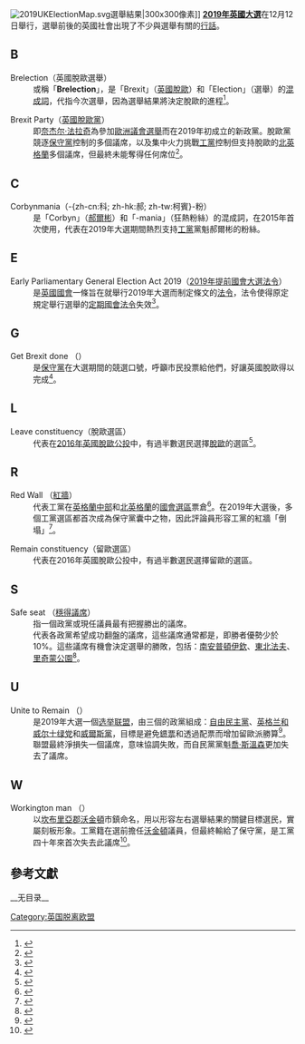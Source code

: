{{NoteTA|G1=UK Places|G2=PoliticiansUK|G3=UK Government}}
[[File:2019UKElectionMap.svg|thumb]]選舉結果|300x300像素]]
'''[[2019年英國大選|2019年英國大選]]'''在12月12日舉行，選舉前後的英國社會出現了不少與選舉有關的[[行話|行話]]。

== B ==
;Brelection（英國脫歐選舉）
:或稱「'''Brelection'''」，是「Brexit」（[[英國脫歐|英國脫歐]]）和「Election」（選舉）的[[混成詞|混成詞]]，代指今次選舉，因為選舉結果將決定脫歐的進程<ref>{{Cite web|url=https://uk.reuters.com/video/watch/eu-agrees-brextension-uk-ponders-brelect-idRCV007F24|title=EU agrees 'Brextension', UK ponders 'Brelection' | Reuters Video|first=Reuters|last=Editorial|website=uk.reuters.com|accessdate=2020-08-09|archive-date=2020-08-13|archive-url=https://web.archive.org/web/20200813125839/https://uk.reuters.com/video/watch/eu-agrees-brextension-uk-ponders-brelect-idRCV007F24|dead-url=no}}</ref>。

;Brexit Party（[[英國脫歐黨|英國脫歐黨]]）
:即[[奈杰尔·法拉奇|奈杰尔·法拉奇]]為參加[[2019年歐洲議會選舉_(英國)|歐洲議會選舉]]而在2019年初成立的新政黨。脫歐黨競逐[[保守黨_(英國)|保守黨]]控制的多個議席，以及集中火力挑戰[[工党_(英国)|工黨]]控制但支持脫歐的[[北英格蘭|北英格蘭]]多個議席，但最終未能奪得任何席位<ref>{{Cite news|last=Hope|first=Christopher|last2=Louloudis|first2=Theodora|date=2019-02-01|title=New Brexit party has more than £1m in pledges and slate of over 200 candidates, including Nigel Farage|language=en-GB|work=The Telegraph|url=https://www.telegraph.co.uk/politics/2019/02/01/new-brexit-party-has-1m-pledges-slate-200-candidates-including/|access-date=2020-05-21|issn=0307-1235|archive-date=2020-11-12|archive-url=https://web.archive.org/web/20201112023946/https://www.telegraph.co.uk/politics/2019/02/01/new-brexit-party-has-1m-pledges-slate-200-candidates-including/|dead-url=no}}</ref>。

== C ==
;Corbynmania（-{zh-cn:科; zh-hk:郝; zh-tw:柯賓}-粉）
:是「Corbyn」（[[傑瑞米·柯賓|郝爾彬]]）和「-mania」（狂熱粉絲）的混成詞，在2015年首次使用，代表在2019年大選期間熱烈支持[[工党_(英国)|工黨]]黨魁郝爾彬的粉絲。

== E ==
;Early Parliamentary General Election Act 2019（[[2019年提前國會大選法令|2019年提前國會大選法令]]）
:是[[英国议会|英國國會]]一條旨在就舉行2019年大選而制定條文的[[國會法令|法令]]，法令使得原定規定舉行選舉的[[英國定期國會法|定期國會法令]]失效<ref>{{cite news|url=https://www.bbc.co.uk/news/uk-politics-50229318|title=UK set for 12 December general election after MPs' vote|date=2019-10-29|work=BBC News|accessdate=2019-11-07|archive-date=2019-11-05|archive-url=https://web.archive.org/web/20191105122816/https://www.bbc.co.uk/news/uk-politics-50229318|dead-url=no}}</ref>。

== G ==
;Get Brexit done （{{le|搞定脫歐|Get Brexit done|Get Brexit done（搞定脫歐）}}）
:是[[保守黨_(英國)|保守黨]]在大選期間的競選口號，呼籲市民投票給他們，好讓英國脫歐得以完成<ref>{{Cite web|url=https://www.telegraph.co.uk/politics/2019/12/14/get-brexit-done-perhaps-greatest-example-golden-slogan-lifetime/|title='Get Brexit done' is perhaps the greatest example of a golden slogan in my lifetime|first=James|last=Frayne|date=2019-12-14|via=www.telegraph.co.uk|accessdate=2020-08-09|archive-date=2020-11-15|archive-url=https://web.archive.org/web/20201115122407/https://www.telegraph.co.uk/politics/2019/12/14/get-brexit-done-perhaps-greatest-example-golden-slogan-lifetime/|dead-url=no}}</ref>。

== L ==
;Leave constituency（脫歐選區）
:代表在[[英國去留歐盟公投|2016年英國脫歐公投]]中，有過半數選民選擇[[英國脫歐|脫歐]]的選區<ref>{{Cite journal|url=https://www.rte.ie/news/politics/2019/1114/1090951-constituency-profile/|title=UK General Election: NI's 18 constituencies profiled|date=2019-12-02|via=www.rte.ie|journal=|access-date=2020-08-09|archive-date=2020-10-17|archive-url=https://web.archive.org/web/20201017012921/https://www.rte.ie/news/politics/2019/1114/1090951-constituency-profile/|dead-url=no}}</ref>。

== R ==
;Red Wall （[[紅牆_(英國政治)|紅牆]]）
:代表工黨在[[英格蘭中部地區|英格蘭中部]]和[[北英格蘭|北英格蘭]]的[[英國國會選區|國會選區]]票倉<ref name="harris20191202">{{Cite news |url=https://www.theguardian.com/commentisfree/2019/dec/02/labour-red-wall-brexit-progressive-industrial-england |title=Labour’s ‘red wall’ is looking shaky. But the problems started decades ago |last=Harris |first=John |date=2019-12-02 |work=The Guardian |access-date=2019-12-02 |language=en-GB |issn=0261-3077 |archive-date=2020-11-30 |archive-url=https://web.archive.org/web/20201130122142/https://www.theguardian.com/commentisfree/2019/dec/02/labour-red-wall-brexit-progressive-industrial-england |dead-url=no }}</ref>。在2019年大選後，多個工黨選區都首次成為保守黨囊中之物，因此評論員形容工黨的紅牆「倒塌」<ref>{{Cite web|url=https://www.bbc.com/news/election-2019-50771014|title=How Labour's 'red wall' turned blue|first=Daniel|last=Wainwright|date=2019-12-13|via=www.bbc.co.uk|accessdate=2020-08-09|archive-date=2019-12-14|archive-url=https://web.archive.org/web/20191214023308/https://www.bbc.com/news/election-2019-50771014|dead-url=no}}</ref>。

;Remain constituency（留歐選區）
:代表在2016年英國脫歐公投中，有過半數選民選擇留歐的選區。

== S ==
;Safe seat （[[穩得議席|穩得議席]]）
:指一個政黨或現任議員最有把握勝出的議席。
; {{le|List of target seats in the 2019 United Kingdom general election|2019年英國大選目標議席列表|Target seat（目標議席）}}
:代表各政黨希望成功翻盤的議席，這些議席通常都是{{tsl|en|marginal seat|邊緣議席}}，即勝者優勢少於10%。這些議席有機會決定選舉的勝敗，包括：[[南安普頓伊欽_(英國國會選區)|南安普頓伊欽]]、[[東北法夫_(英國國會選區)|東北法夫]]、[[里奇蒙公園_(英國國會選區)|里奇蒙公園]]<ref>{{Cite news|last=Barnes|first=Peter|last2=Jeavans|first2=Christine|date=2019-11-13|title=Where are the seats that could turn the election?|language=en-GB|work=BBC News|url=https://www.bbc.com/news/election-2019-50349111|access-date=2020-05-21|archive-date=2020-08-08|archive-url=https://web.archive.org/web/20200808142741/https://www.bbc.com/news/election-2019-50349111|dead-url=no}}</ref>。

== U ==
;Unite to Remain （{{le|團結留歐|Unite to Remain}}）
:是2019年大選一個[[选举联盟|选举联盟]]，由三個{{tsl|en|Opposition to Brexit in the United Kingdom|英國脫歐反對派|支持留歐}}的政黨組成：[[自由民主党_(英国)|自由民主黨]]、[[英格兰和威尔士绿党|英格兰和威尔士绿党]]和[[威爾斯黨|威爾斯黨]]，目標是避免[[鎅票|鎅票]]和透過配票而增加留歐派勝算<ref>{{Cite web|url=https://blogs.lse.ac.uk/politicsandpolicy/unite-to-remain/|title=Unite to Remain: how likely are the three parties’ voters to support the alliance?|date=2019-11-11|accessdate=2020-08-09|archive-date=2020-11-27|archive-url=https://web.archive.org/web/20201127161808/https://blogs.lse.ac.uk/politicsandpolicy/unite-to-remain/|dead-url=no}}</ref>。聯盟最終淨損失一個議席，意味協調失敗，而自民黨黨魁[[喬·斯溫森|喬·斯溫森]]更加失去了議席。

== W ==
;Workington man （{{tsl|en|Workington man|沃金頓人|沃金頓人}}）
:以[[坎布里亞郡|坎布里亞郡]][[沃金頓|沃金頓]]市鎮命名，用以形容左右選舉結果的關鍵目標選民，實屬刻板形象。工黨籍{{tsl|en|Shadow Secretary of State for Environment, Food and Rural Affairs|影子環境、食品及鄉郊事務大臣}}{{tsl|en|Sue Hayman|蘇·曦文}}在選前擔任[[沃金頓_(英國國會選區)|沃金頓]]議員，但最終輸給了保守黨，是工黨四十年來首次失去此議席<ref>{{Cite web|url=https://www.bbc.com/news/election-2019-50748773|title=Tories win Workington for first time in 40 years|date=2019-12-13|via=www.bbc.co.uk|accessdate=2020-08-09|archive-date=2020-11-10|archive-url=https://web.archive.org/web/20201110185722/https://www.bbc.com/news/election-2019-50748773|dead-url=no}}</ref>。

== 參考文獻 ==
{{reflist|2}}
{{英國脫歐}}
[[Category:英国脱离欧盟|Category:英国脱离欧盟]]
__无目录__
